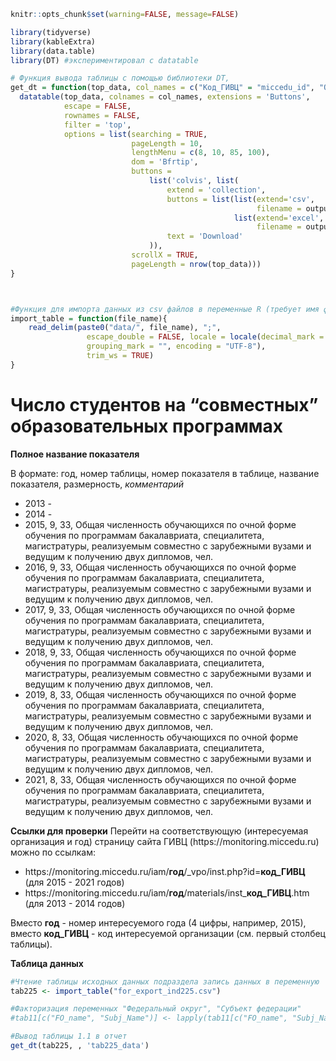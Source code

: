
```r
knitr::opts_chunk$set(warning=FALSE, message=FALSE)
```


```r
library(tidyverse)
library(kableExtra)
library(data.table)
library(DT) #экспериментировал с datatable
```

```r
# Функция вывода таблицы с помощью библиотеки DT, 
get_dt = function(top_data, col_names = c("Код_ГИВЦ" = "miccedu_id", "Организация" = "clear_name", "2013" = "ind_2013_value", "2014" = "ind_2014_value", "2015" = "ind_2015_value", "2016" = "ind_2016_value", "2017" = "ind_2017_value", "2018" = "ind_2018_value", "2019" = "ind_2019_value", "2020" = "ind_2020_value", "2021" =  "ind_2021_value"), output_file_name) {
  datatable(top_data, colnames = col_names, extensions = 'Buttons',
            escape = FALSE,
            rownames = FALSE,
            filter = 'top',
            options = list(searching = TRUE,
                           pageLength = 10,
                           lengthMenu = c(8, 10, 85, 100),
                           dom = 'Bfrtip',
                           buttons = 
                               list('colvis', list(
                                   extend = 'collection',
                                   buttons = list(list(extend='csv',
                                                       filename = output_file_name),
                                                  list(extend='excel',
                                                       filename = output_file_name)),
                                   text = 'Download'
                               )),
                           scrollX = TRUE,
                           pageLength = nrow(top_data))) 
}



#Функция для импорта данных из csv файлов в переменные R (требует имя файла в кавычках и берет из каталока data рабочей директории проекта)
import_table = function(file_name){
    read_delim(paste0("data/", file_name), ";", 
                 escape_double = FALSE, locale = locale(decimal_mark = ",", 
                 grouping_mark = "", encoding = "UTF-8"), 
                 trim_ws = TRUE)
}
```






# Число студентов на "совместных" образовательных программах {#ind225_info}

**Полное название показателя**

В формате: год, номер таблицы, номер показателя в таблице, название показателя, размерность, *комментарий*



*	2013 -
*	2014 -
* 2015,	9,	33,	Общая численность обучающихся по очной форме обучения по программам бакалавриата, специалитета, магистратуры, реализуемым совместно с зарубежными вузами и ведущим к получению двух дипломов,	чел.
*	2016,	9,	33,	Общая численность обучающихся по очной форме обучения по программам бакалавриата, специалитета, магистратуры, реализуемым совместно с зарубежными вузами и ведущим к получению двух дипломов,	чел.
*	2017,	9,	33,	Общая численность обучающихся по очной форме обучения по программам бакалавриата, специалитета, магистратуры, реализуемым совместно с зарубежными вузами и ведущим к получению двух дипломов,	чел.
*	2018,	9,	33,	Общая численность обучающихся по очной форме обучения по программам бакалавриата, специалитета, магистратуры, реализуемым совместно с зарубежными вузами и ведущим к получению двух дипломов,	чел.
*	2019,	8,	33,	Общая численность обучающихся по очной форме обучения по программам бакалавриата, специалитета, магистратуры, реализуемым совместно с зарубежными вузами и ведущим к получению двух дипломов,	чел.
*	2020,	8,	33,	Общая численность обучающихся по очной форме обучения по программам бакалавриата, специалитета, магистратуры, реализуемым совместно с зарубежными вузами и ведущим к получению двух дипломов,	чел.
*	2021,	8,	33,	Общая численность обучающихся по очной форме обучения по программам бакалавриата, специалитета, магистратуры, реализуемым совместно с зарубежными вузами и ведущим к получению двух дипломов,	чел.

**Ссылки для проверки**
Перейти на соответствующую (интересуемая организация и год) страницу сайта ГИВЦ (https://monitoring.miccedu.ru) можно по ссылкам:

* https://monitoring.miccedu.ru/iam/**год**/_vpo/inst.php?id=**код_ГИВЦ** (для 2015 - 2021 годов)
* https://monitoring.miccedu.ru/iam/**год**/materials/inst_**код_ГИВЦ**.htm (для 2013 - 2014 годов)

Вместо **год** - номер интересуемого года (4 цифры, например, 2015), вместо **код_ГИВЦ** - код интересуемой организации (см. первый столбец таблицы).



**Таблица данных**

```r
#Чтение таблицы исходных данных подраздела запись данных в переменную
tab225 <- import_table("for_export_ind225.csv")

#Факторизация переменных "Федеральный округ", "Субъект федерации"
#tab11[c("FO_name", "Subj_Name")] <- lapply(tab11[c("FO_name", "Subj_Name")] , factor)

```




```r
#Вывод таблицы 1.1 в отчет
get_dt(tab225, , 'tab225_data')
```



